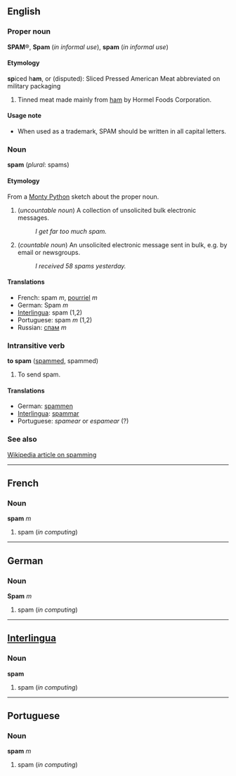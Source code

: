 ==English==
===Proper noun===
'''SPAM'''&reg;, '''Spam''' (''in informal use''), '''spam''' (''in informal use'')

====Etymology====
'''sp'''iced h'''am''', or (disputed): Sliced Pressed American Meat abbreviated on military packaging

#Tinned meat made mainly from [[ham]] by Hormel Foods Corporation.

====Usage note====
*When used as a trademark, SPAM should be written in all capital letters.

===Noun===
'''spam''' (''plural'': spams)

====Etymology====
From a [[Monty Python]] sketch about the proper noun.

# (''uncountable noun'') A collection of unsolicited bulk electronic messages.
#: ''I get far too much spam.''
# (''countable noun'') An unsolicited electronic message sent in bulk, e.g. by email or newsgroups.
#: ''I received 58 spams yesterday.''

==== Translations ====
*French: spam ''m'', [[pourriel]] ''m''
*German: Spam ''m''
*[[Interlingua]]: spam (1,2)
*Portuguese: spam ''m'' (1,2)
*Russian: [[спам]] ''m''

===Intransitive verb===
'''to spam''' ([[spammed]], spammed)

# To send spam.

==== Translations ====
*German: [[spammen]]
*[[Interlingua]]: [[spammar]]
*Portuguese: ''spamear'' or ''espamear'' (?)

===See also===
[[w:Spamming|Wikipedia article on spamming]]

----
==French==
===Noun===
'''spam''' ''m''

#spam (''in computing'')

----
==German==
===Noun===
'''Spam''' ''m''

#spam (''in computing'')

----
==[[Interlingua]]==
===Noun===
'''spam'''

#spam (''in computing'')

----
==Portuguese==
===Noun===
'''spam''' ''m''

#spam (''in computing'')